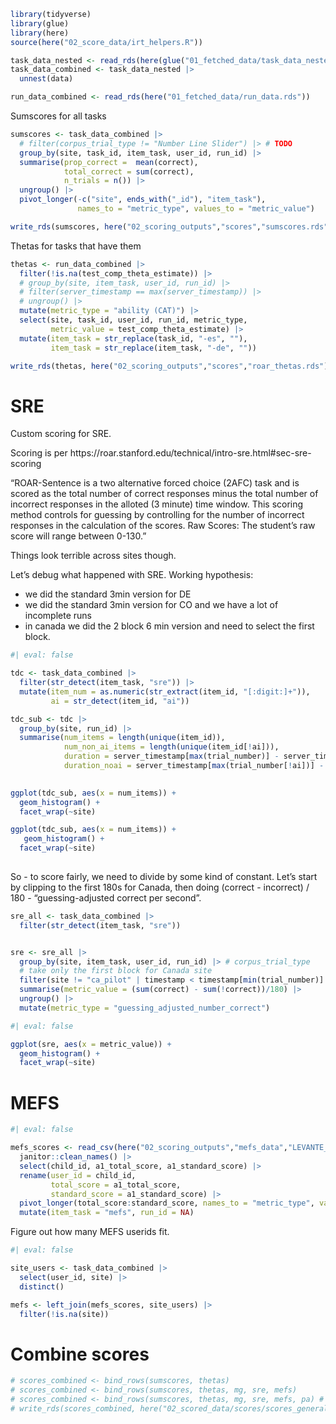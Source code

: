 ```r
library(tidyverse)
library(glue)
library(here)
source(here("02_score_data/irt_helpers.R"))

task_data_nested <- read_rds(here(glue("01_fetched_data/task_data_nested.rds")))
task_data_combined <- task_data_nested |>
  unnest(data)

run_data_combined <- read_rds(here("01_fetched_data/run_data.rds"))
```

Sumscores for all tasks

```r
sumscores <- task_data_combined |>
  # filter(corpus_trial_type != "Number Line Slider") |> # TODO
  group_by(site, task_id, item_task, user_id, run_id) |>
  summarise(prop_correct =  mean(correct),
            total_correct = sum(correct),
            n_trials = n()) |>
  ungroup() |>
  pivot_longer(-c("site", ends_with("_id"), "item_task"),
               names_to = "metric_type", values_to = "metric_value")

write_rds(sumscores, here("02_scoring_outputs","scores","sumscores.rds"))
```

Thetas for tasks that have them

```r
thetas <- run_data_combined |>
  filter(!is.na(test_comp_theta_estimate)) |>
  # group_by(site, item_task, user_id, run_id) |>
  # filter(server_timestamp == max(server_timestamp)) |>
  # ungroup() |>
  mutate(metric_type = "ability (CAT)") |>
  select(site, task_id, user_id, run_id, metric_type,
         metric_value = test_comp_theta_estimate) |>
  mutate(item_task = str_replace(task_id, "-es", ""),
         item_task = str_replace(item_task, "-de", "")) 

write_rds(thetas, here("02_scoring_outputs","scores","roar_thetas.rds"))
```

# SRE

Custom scoring for SRE. 

Scoring is per https://roar.stanford.edu/technical/intro-sre.html#sec-sre-scoring

"ROAR-Sentence is a two alternative forced choice (2AFC) task and is scored as the total number of correct responses minus the total number of incorrect responses in the alloted (3 minute) time window. This scoring method controls for guessing by controlling for the number of incorrect responses in the calculation of the scores. Raw Scores: The student’s raw score will range between 0-130."

Things look terrible across sites though. 

Let's debug what happened with SRE. Working hypothesis: 

- we did the standard 3min version for DE
- we did the standard 3min version for CO and we have a lot of incomplete runs
- in canada we did the 2 block 6 min version and need to select the first block.

```r
#| eval: false

tdc <- task_data_combined |>
  filter(str_detect(item_task, "sre")) |>
  mutate(item_num = as.numeric(str_extract(item_id, "[:digit:]+")), 
         ai = str_detect(item_id, "ai"))

tdc_sub <- tdc |>
  group_by(site, run_id) |>
  summarise(num_items = length(unique(item_id)), 
            num_non_ai_items = length(unique(item_id[!ai])), 
            duration = server_timestamp[max(trial_number)] - server_timestamp[min(trial_number)], 
            duration_noai = server_timestamp[max(trial_number[!ai])] - server_timestamp[min(trial_number[!ai])])

  
ggplot(tdc_sub, aes(x = num_items)) + 
  geom_histogram() + 
  facet_wrap(~site)

ggplot(tdc_sub, aes(x = num_items)) + 
   geom_histogram() + 
  facet_wrap(~site)
  
```


So - to score fairly, we need to divide by some kind of constant. Let's start by clipping to the first 180s for Canada, then doing (correct - incorrect) / 180 - "guessing-adjusted correct per second".

```r

sre_all <- task_data_combined |>
  filter(str_detect(item_task, "sre")) 


sre <- sre_all |>
  group_by(site, item_task, user_id, run_id) |> # corpus_trial_type
  # take only the first block for Canada site
  filter(site != "ca_pilot" | timestamp < timestamp[min(trial_number)] + 180) |>
  summarise(metric_value = (sum(correct) - sum(!correct))/180) |>
  ungroup() |>
  mutate(metric_type = "guessing_adjusted_number_correct")
```

```r
#| eval: false

ggplot(sre, aes(x = metric_value)) + 
  geom_histogram() + 
  facet_wrap(~site)
```


# MEFS

```r
#| eval: false

mefs_scores <- read_csv(here("02_scoring_outputs","mefs_data","LEVANTE_20250403_1132.csv")) |>
  janitor::clean_names() |>
  select(child_id, a1_total_score, a1_standard_score) |>
  rename(user_id = child_id, 
         total_score = a1_total_score, 
         standard_score = a1_standard_score) |>
  pivot_longer(total_score:standard_score, names_to = "metric_type", values_to = "metric_value") |>
  mutate(item_task = "mefs", run_id = NA) 
```

Figure out how many MEFS userids fit. 

```r
#| eval: false

site_users <- task_data_combined |>
  select(user_id, site) |>
  distinct() 

mefs <- left_join(mefs_scores, site_users) |>
  filter(!is.na(site))
```

#  Combine scores

```r
# scores_combined <- bind_rows(sumscores, thetas)
# scores_combined <- bind_rows(sumscores, thetas, mg, sre, mefs)
# scores_combined <- bind_rows(sumscores, thetas, mg, sre, mefs, pa) # FIXME: pa not defined here..
# write_rds(scores_combined, here("02_scored_data/scores/scores_general.rds"))
```
